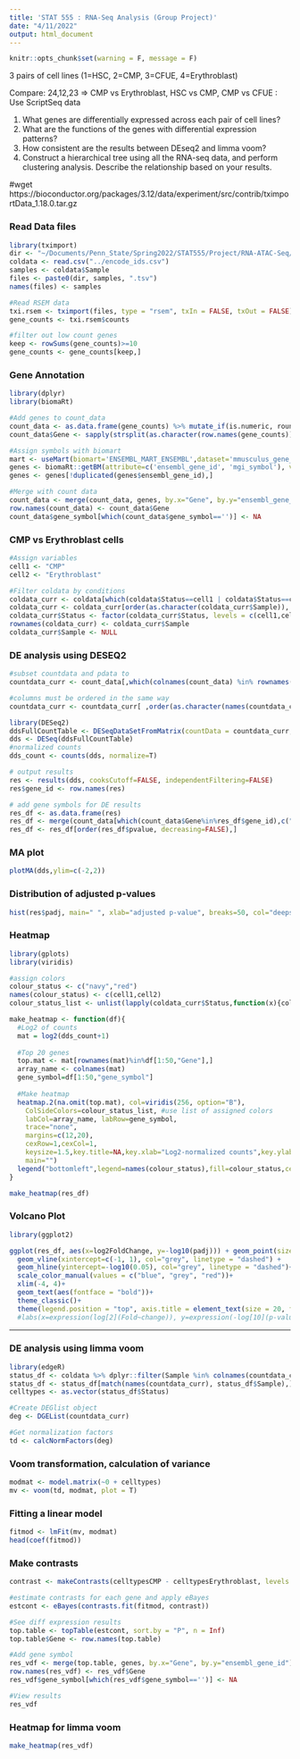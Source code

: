 ```yaml
---
title: 'STAT 555 : RNA-Seq Analysis (Group Project)'
date: "4/11/2022"
output: html_document
---
```


```r
knitr::opts_chunk$set(warning = F, message = F)
```

3 pairs of cell lines (1=HSC, 2=CMP, 3=CFUE, 4=Erythroblast)

Compare: 24,12,23 => CMP vs Erythroblast, HSC vs CMP, CMP vs CFUE : Use ScriptSeq data

1. What genes are differentially expressed across each pair of cell lines?
2. What are the functions of the genes with differential expression patterns?
3. How consistent are the results between DEseq2 and limma voom?
4. Construct a hierarchical tree using all the RNA-seq data, and perform clustering analysis. Describe the relationship based on your results.

#wget https://bioconductor.org/packages/3.12/data/experiment/src/contrib/tximportData_1.18.0.tar.gz 

### Read Data files

```r
library(tximport)
dir <- "~/Documents/Penn_State/Spring2022/STAT555/Project/RNA-ATAC-Seq/data/rna_seq/"
coldata <- read.csv("../encode_ids.csv")
samples <- coldata$Sample
files <- paste0(dir, samples, ".tsv")
names(files) <- samples
```


```r
#Read RSEM data
txi.rsem <- tximport(files, type = "rsem", txIn = FALSE, txOut = FALSE)
gene_counts <- txi.rsem$counts

#filter out low count genes 
keep <- rowSums(gene_counts)>=10
gene_counts <- gene_counts[keep,]
```


### Gene Annotation
```r
library(dplyr)
library(biomaRt)

#Add genes to count_data
count_data <- as.data.frame(gene_counts) %>% mutate_if(is.numeric, round)
count_data$Gene <- sapply(strsplit(as.character(row.names(gene_counts)), '\\.'), '[[', 1)

#Assign symbols with biomart
mart <- useMart(biomart='ENSEMBL_MART_ENSEMBL',dataset='mmusculus_gene_ensembl')
genes <- biomaRt::getBM(attribute=c('ensembl_gene_id', 'mgi_symbol'), values=count_data$Gene, mart=mart,useCache = FALSE)
genes <- genes[!duplicated(genes$ensembl_gene_id),]

#Merge with count data
count_data <- merge(count_data, genes, by.x="Gene", by.y="ensembl_gene_id") %>% dplyr::rename("gene_symbol"="mgi_symbol")
row.names(count_data) <- count_data$Gene
count_data$gene_symbol[which(count_data$gene_symbol=='')] <- NA

```



### CMP vs Erythroblast cells

```r
#Assign variables
cell1 <- "CMP"
cell2 <- "Erythroblast"

#Filter coldata by conditions
coldata_curr <- coldata[which(coldata$Status==cell1 | coldata$Status==cell2),]
coldata_curr <- coldata_curr[order(as.character(coldata_curr$Sample)), ]
coldata_curr$Status <- factor(coldata_curr$Status, levels = c(cell1,cell2)) 
rownames(coldata_curr) <- coldata_curr$Sample
coldata_curr$Sample <- NULL
```

### DE analysis using DESEQ2

```r

#subset countdata and pdata to 
countdata_curr <- count_data[,which(colnames(count_data) %in% rownames(coldata_curr))] 

#columns must be ordered in the same way
countdata_curr <- countdata_curr[ ,order(as.character(names(countdata_curr)))] 

library(DESeq2)
ddsFullCountTable <- DESeqDataSetFromMatrix(countData = countdata_curr, colData = coldata_curr, design = ~ Status)
dds <- DESeq(ddsFullCountTable)
#normalized counts
dds_count <- counts(dds, normalize=T)
```

```r
# output results
res <- results(dds, cooksCutoff=FALSE, independentFiltering=FALSE)
res$gene_id <- row.names(res) 

# add gene symbols for DE results
res_df <- as.data.frame(res)
res_df <- merge(count_data[which(count_data$Gene%in%res_df$gene_id),c("Gene","gene_symbol")],res_df,by.x="Gene",by.y="gene_id")
res_df <- res_df[order(res_df$pvalue, decreasing=FALSE),]
```

### MA plot

```r
plotMA(dds,ylim=c(-2,2))
```

### Distribution of adjusted p-values

```r
hist(res$padj, main=" ", xlab="adjusted p-value", breaks=50, col="deepskyblue4", xaxp  = c(0, 1, 20))
```

### Heatmap

```r
library(gplots)
library(viridis)

#assign colors
colour_status <- c("navy","red")
names(colour_status) <- c(cell1,cell2) 
colour_status_list <- unlist(lapply(coldata_curr$Status,function(x){colour_status[x]}))

make_heatmap <- function(df){
  #Log2 of counts
  mat = log2(dds_count+1)
  
  #Top 20 genes
  top.mat <- mat[rownames(mat)%in%df[1:50,"Gene"],] 
  array_name <- colnames(mat)
  gene_symbol=df[1:50,"gene_symbol"]
  
  #Make heatmap
  heatmap.2(na.omit(top.mat), col=viridis(256, option="B"),
    ColSideColors=colour_status_list, #use list of assigned colors
    labCol=array_name, labRow=gene_symbol, 
    trace="none",
    margins=c(12,20), 
    cexRow=1,cexCol=1,
    keysize=1.5,key.title=NA,key.xlab="Log2-normalized counts",key.ylab="Counts",
    main="")
  legend("bottomleft",legend=names(colour_status),fill=colour_status,cex=0.8) #use list of assigned colors
}

make_heatmap(res_df)
```

### Volcano Plot

```r
library(ggplot2)

ggplot(res_df, aes(x=log2FoldChange, y=-log10(padj))) + geom_point(size=0.5) +
  geom_vline(xintercept=c(-1, 1), col="grey", linetype = "dashed") +
  geom_hline(yintercept=-log10(0.05), col="grey", linetype = "dashed")+
  scale_color_manual(values = c("blue", "grey", "red"))+
  xlim(-4, 4)+
  geom_text(aes(fontface = "bold"))+
  theme_classic()+
  theme(legend.position = "top", axis.title = element_text(size = 20, family = "Arial", color = "black"))
  #labs(x=expression(log[2](Fold~change)), y=expression(-log[10](p-value)))

```

_____

### DE analysis using limma voom

```r
library(edgeR)
status_df <- coldata %>% dplyr::filter(Sample %in% colnames(countdata_curr))
status_df <- status_df[match(names(countdata_curr), status_df$Sample),]
celltypes <- as.vector(status_df$Status)

#Create DEGlist object
deg <- DGEList(countdata_curr)

#Get normalization factors
td <- calcNormFactors(deg)
```

### Voom transformation, calculation of variance

```r
modmat <- model.matrix(~0 + celltypes)
mv <- voom(td, modmat, plot = T)
```

### Fitting a linear model

```r
fitmod <- lmFit(mv, modmat)
head(coef(fitmod))
```

### Make contrasts

```r
contrast <- makeContrasts(celltypesCMP - celltypesErythroblast, levels = colnames(coef(fitmod)))

#estimate contrasts for each gene and apply eBayes
estcont <- eBayes(contrasts.fit(fitmod, contrast))

#See diff expression results
top.table <- topTable(estcont, sort.by = "P", n = Inf)
top.table$Gene <- row.names(top.table)

#Add gene symbol
res_vdf <- merge(top.table, genes, by.x="Gene", by.y="ensembl_gene_id") %>% dplyr::rename("gene_symbol"="mgi_symbol")
row.names(res_vdf) <- res_vdf$Gene
res_vdf$gene_symbol[which(res_vdf$gene_symbol=='')] <- NA

#View results
res_vdf
```
### Heatmap for limma voom

```r
make_heatmap(res_vdf)
```

